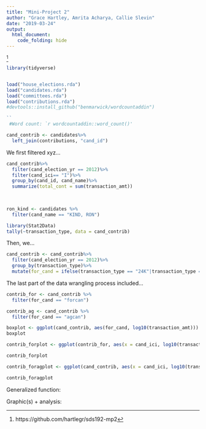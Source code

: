 ```yaml
---
title: "Mini-Project 2"
author: "Grace Hartley, Amrita Acharya, Callie Slevin"
date: "2019-03-24"
output: 
  html_document:
    code_folding: hide
---
```


^[https://github.com/hartlegr/sds192-mp2]

```r
library(tidyverse)


load("house_elections.rda")
load("candidates.rda")
load("committees.rda")
load("contributions.rda")
#devtools::install_github("benmarwick/wordcountaddin")

``
 #Word count: `r wordcountaddin::word_count()'

```


```r
cand_contrib <- candidates%>% 
  left_join(contributions, "cand_id")
```

We first filtered xyz... 
```r
cand_contrib%>%
  filter(cand_election_yr == 2012)%>% 
  filter(cand_ici== "I")%>%
  group_by(cand_id, cand_name)%>%
  summarize(total_cont = sum(transaction_amt))
  
  

```

```r
ron_kind <- candidates %>%
  filter(cand_name == "KIND, RON")
```

```r
library(Stat2Data)
tally(~transaction_type, data = cand_contrib)
```

Then, we...
```r
cand_contrib <- cand_contrib%>%
  filter(cand_election_yr == 2012)%>% 
  group_by(transaction_type)%>%
  mutate(for_cand = ifelse(transaction_type == "24K"|transaction_type ==  "24E", "forcan","agcan"))
```

The last part of the data wrangling process included...
```r
contrib_for <- cand_contrib %>%
  filter(for_cand == "forcan")

contrib_ag <- cand_contrib %>%
  filter(for_cand == "agcan")
```

```r

boxplot <- ggplot(cand_contrib, aes(for_cand, log10(transaction_amt))) + geom_boxplot(color = "cornflowerblue")
boxplot
```

```r
contrib_forplot <- ggplot(contrib_for, aes(x = cand_ici, log10(transaction_amt))) + geom_boxplot()

contrib_forplot

contrib_foragplot <- ggplot(cand_contrib, aes(x = cand_ici, log10(transaction_amt))) + geom_boxplot() + facet_wrap(~for_cand) 

contrib_foragplot
```

Generalized function:


Graphic(s) + analysis:

